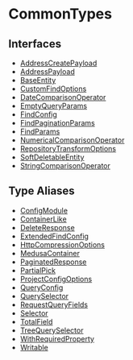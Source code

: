 
# CommonTypes

## Interfaces

- [AddressCreatePayload](CommonTypes/interfaces/types.CommonTypes.AddressCreatePayload.mdx)
- [AddressPayload](CommonTypes/interfaces/types.CommonTypes.AddressPayload.mdx)
- [BaseEntity](CommonTypes/interfaces/types.CommonTypes.BaseEntity.mdx)
- [CustomFindOptions](CommonTypes/interfaces/types.CommonTypes.CustomFindOptions.mdx)
- [DateComparisonOperator](CommonTypes/interfaces/types.CommonTypes.DateComparisonOperator.mdx)
- [EmptyQueryParams](CommonTypes/interfaces/types.CommonTypes.EmptyQueryParams.mdx)
- [FindConfig](CommonTypes/interfaces/types.CommonTypes.FindConfig.mdx)
- [FindPaginationParams](CommonTypes/interfaces/types.CommonTypes.FindPaginationParams.mdx)
- [FindParams](CommonTypes/interfaces/types.CommonTypes.FindParams.mdx)
- [NumericalComparisonOperator](CommonTypes/interfaces/types.CommonTypes.NumericalComparisonOperator.mdx)
- [RepositoryTransformOptions](CommonTypes/interfaces/types.CommonTypes.RepositoryTransformOptions.mdx)
- [SoftDeletableEntity](CommonTypes/interfaces/types.CommonTypes.SoftDeletableEntity.mdx)
- [StringComparisonOperator](CommonTypes/interfaces/types.CommonTypes.StringComparisonOperator.mdx)

## Type Aliases

- [ConfigModule](CommonTypes/types/types.CommonTypes.ConfigModule.mdx)
- [ContainerLike](CommonTypes/types/types.CommonTypes.ContainerLike.mdx)
- [DeleteResponse](CommonTypes/types/types.CommonTypes.DeleteResponse.mdx)
- [ExtendedFindConfig](CommonTypes/types/types.CommonTypes.ExtendedFindConfig.mdx)
- [HttpCompressionOptions](CommonTypes/types/types.CommonTypes.HttpCompressionOptions.mdx)
- [MedusaContainer](CommonTypes/types/types.CommonTypes.MedusaContainer.mdx)
- [PaginatedResponse](CommonTypes/types/types.CommonTypes.PaginatedResponse.mdx)
- [PartialPick](CommonTypes/types/types.CommonTypes.PartialPick.mdx)
- [ProjectConfigOptions](CommonTypes/types/types.CommonTypes.ProjectConfigOptions.mdx)
- [QueryConfig](CommonTypes/types/types.CommonTypes.QueryConfig.mdx)
- [QuerySelector](CommonTypes/types/types.CommonTypes.QuerySelector.mdx)
- [RequestQueryFields](CommonTypes/types/types.CommonTypes.RequestQueryFields.mdx)
- [Selector](CommonTypes/types/types.CommonTypes.Selector.mdx)
- [TotalField](CommonTypes/types/types.CommonTypes.TotalField.mdx)
- [TreeQuerySelector](CommonTypes/types/types.CommonTypes.TreeQuerySelector.mdx)
- [WithRequiredProperty](CommonTypes/types/types.CommonTypes.WithRequiredProperty.mdx)
- [Writable](CommonTypes/types/types.CommonTypes.Writable.mdx)
